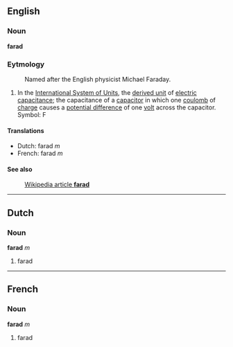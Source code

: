 ==English==
===Noun===
'''farad'''

===Eytmology===

:Named after the English physicist Michael Faraday.

#In the [[International System of Units]], the [[derived unit]] of [[electric capacitance]]; the capacitance of a [[capacitor]] in which one [[coulomb]] of [[charge]] causes a [[potential difference]] of one [[volt]] across the capacitor.  Symbol: F

====Translations====
*Dutch: farad ''m''
*French: farad ''m''

====See also====
:[[en:farad|Wikipedia article '''farad''']]

----
==Dutch==
===Noun===
'''farad''' ''m''

#farad

----
==French==
===Noun===
'''farad''' ''m''

#farad